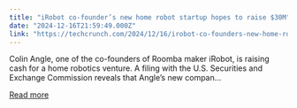 ```yaml
---
title: "iRobot co-founder’s new home robot startup hopes to raise $30M"
date: "2024-12-16T21:59:49.000Z"
link: "https://techcrunch.com/2024/12/16/irobot-co-founders-new-home-robot-startup-hopes-to-raise-30m/"
---
```


Colin Angle, one of the co-founders of Roomba maker iRobot, is raising cash for a home robotics venture. A filing with the U.S. Securities and Exchange Commission reveals that Angle&#8217;s new compan...

[Read more](https://techcrunch.com/2024/12/16/irobot-co-founders-new-home-robot-startup-hopes-to-raise-30m/)
